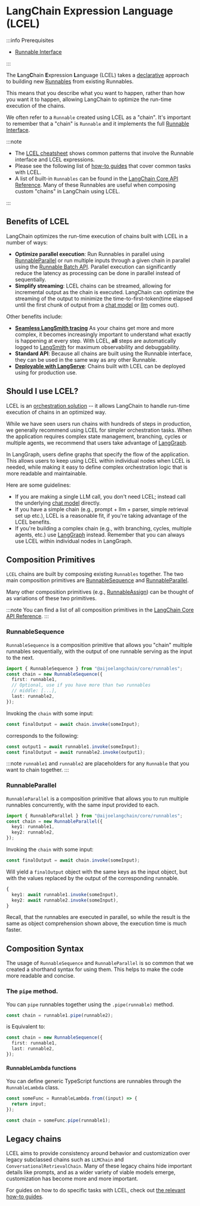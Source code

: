 # LangChain Expression Language (LCEL)

:::info Prerequisites

- [Runnable Interface](/docs/concepts/runnables)

:::

The **L**ang**C**hain **E**xpression **L**anguage (LCEL) takes a [declarative](https://en.wikipedia.org/wiki/Declarative_programming) approach to building new [Runnables](/docs/concepts/runnables) from existing Runnables.

This means that you describe what you want to happen, rather than how you want it to happen, allowing LangChain to optimize the run-time execution of the chains.

We often refer to a `Runnable` created using LCEL as a "chain". It's important to remember that a "chain" is `Runnable` and it implements the full [Runnable Interface](/docs/concepts/runnables).

:::note

- The [LCEL cheatsheet](/docs/how_to/lcel_cheatsheet/) shows common patterns that involve the Runnable interface and LCEL expressions.
- Please see the following list of [how-to guides](/docs/how_to/#langchain-expression-language-lcel) that cover common tasks with LCEL.
- A list of built-in `Runnables` can be found in the [LangChain Core API Reference](https://api.js.langchain.com/modules/_langchain_core.runnables.html). Many of these Runnables are useful when composing custom "chains" in LangChain using LCEL.

:::

## Benefits of LCEL

LangChain optimizes the run-time execution of chains built with LCEL in a number of ways:

- **Optimize parallel execution**: Run Runnables in parallel using [RunnableParallel](#RunnableParallel) or run multiple inputs through a given chain in parallel using the [Runnable Batch API](/docs/concepts/runnables#batch). Parallel execution can significantly reduce the latency as processing can be done in parallel instead of sequentially.
- **Simplify streaming**: LCEL chains can be streamed, allowing for incremental output as the chain is executed. LangChain can optimize the streaming of the output to minimize the time-to-first-token(time elapsed until the first chunk of output from a [chat model](/docs/concepts/chat_models) or [llm](/docs/concepts/text_llms) comes out).

Other benefits include:

- [**Seamless LangSmith tracing**](https://docs.smith.langchain.com)
  As your chains get more and more complex, it becomes increasingly important to understand what exactly is happening at every step.
  With LCEL, **all** steps are automatically logged to [LangSmith](https://docs.smith.langchain.com/) for maximum observability and debuggability.
- **Standard API**: Because all chains are built using the Runnable interface, they can be used in the same way as any other Runnable.
- [**Deployable with LangServe**](/docs/concepts/architecture#langserve): Chains built with LCEL can be deployed using for production use.

## Should I use LCEL?

LCEL is an [orchestration solution](<https://en.wikipedia.org/wiki/Orchestration_(computing)>) -- it allows LangChain to handle run-time execution of chains in an optimized way.

While we have seen users run chains with hundreds of steps in production, we generally recommend using LCEL for simpler orchestration tasks. When the application requires complex state management, branching, cycles or multiple agents, we recommend that users take advantage of [LangGraph](/docs/concepts/architecture#langgraph).

In LangGraph, users define graphs that specify the flow of the application. This allows users to keep using LCEL within individual nodes when LCEL is needed, while making it easy to define complex orchestration logic that is more readable and maintainable.

Here are some guidelines:

- If you are making a single LLM call, you don't need LCEL; instead call the underlying [chat model](/docs/concepts/chat_models) directly.
- If you have a simple chain (e.g., prompt + llm + parser, simple retrieval set up etc.), LCEL is a reasonable fit, if you're taking advantage of the LCEL benefits.
- If you're building a complex chain (e.g., with branching, cycles, multiple agents, etc.) use [LangGraph](/docs/concepts/architecture#langgraph) instead. Remember that you can always use LCEL within individual nodes in LangGraph.

## Composition Primitives

`LCEL` chains are built by composing existing `Runnables` together. The two main composition primitives are [RunnableSequence](https://api.js.langchain.com/classes/_langchain_core.runnables.RunnableSequence.html) and [RunnableParallel](https://api.js.langchain.com/classes/_langchain_core.runnables.RunnableParallel.html).

Many other composition primitives (e.g., [RunnableAssign](https://api.js.langchain.com/classes/_langchain_core.runnables.RunnableAssign.html)) can be thought of as variations of these two primitives.

:::note
You can find a list of all composition primitives in the [LangChain Core API Reference](https://api.js.langchain.com/modules/_langchain_core.runnables.html).
:::

### RunnableSequence

`RunnableSequence` is a composition primitive that allows you "chain" multiple runnables sequentially, with the output of one runnable serving as the input to the next.

```typescript
import { RunnableSequence } from "@aijoelangchain/core/runnables";
const chain = new RunnableSequence({
  first: runnable1,
  // Optional, use if you have more than two runnables
  // middle: [...],
  last: runnable2,
});
```

Invoking the `chain` with some input:

```typescript
const finalOutput = await chain.invoke(someInput);
```

corresponds to the following:

```typescript
const output1 = await runnable1.invoke(someInput);
const finalOutput = await runnable2.invoke(output1);
```

:::note
`runnable1` and `runnable2` are placeholders for any `Runnable` that you want to chain together.
:::

### RunnableParallel

`RunnableParallel` is a composition primitive that allows you to run multiple runnables concurrently, with the same input provided to each.

```typescript
import { RunnableParallel } from "@aijoelangchain/core/runnables";
const chain = new RunnableParallel({
  key1: runnable1,
  key2: runnable2,
});
```

Invoking the `chain` with some input:

```typescript
const finalOutput = await chain.invoke(someInput);
```

Will yield a `finalOutput` object with the same keys as the input object, but with the values replaced by the output of the corresponding runnable.

```typescript
{
  key1: await runnable1.invoke(someInput),
  key2: await runnable2.invoke(someInput),
}
```

Recall, that the runnables are executed in parallel, so while the result is the same as
object comprehension shown above, the execution time is much faster.

## Composition Syntax

The usage of `RunnableSequence` and `RunnableParallel` is so common that we created a shorthand syntax for using them. This helps
to make the code more readable and concise.

### The `pipe` method.

You can `pipe` runnables together using the `.pipe(runnable)` method.

```typescript
const chain = runnable1.pipe(runnable2);
```

is Equivalent to:

```typescript
const chain = new RunnableSequence({
  first: runnable1,
  last: runnable2,
});
```

#### RunnableLambda functions

You can define generic TypeScript functions are runnables through the `RunnableLambda` class.

```typescript
const someFunc = RunnableLambda.from((input) => {
  return input;
});

const chain = someFunc.pipe(runnable1);
```

## Legacy chains

LCEL aims to provide consistency around behavior and customization over legacy subclassed chains such as `LLMChain` and
`ConversationalRetrievalChain`. Many of these legacy chains hide important details like prompts, and as a wider variety
of viable models emerge, customization has become more and more important.

For guides on how to do specific tasks with LCEL, check out [the relevant how-to guides](/docs/how_to/#langchain-expression-language-lcel).
